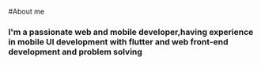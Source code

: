 #About me 
### I'm a passionate web and mobile developer,having experience in mobile UI development with flutter and web front-end development and problem solving 